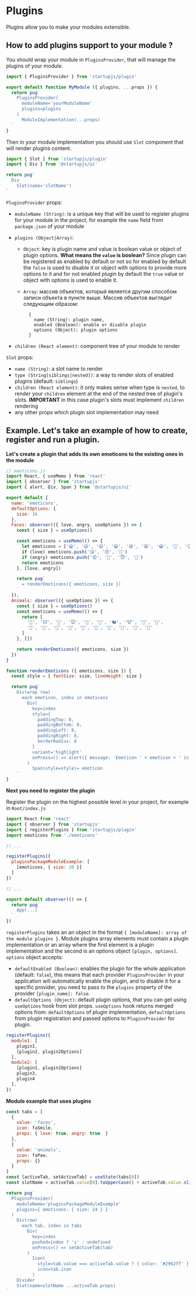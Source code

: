 
# Plugins

Plugins allow you to make your modules extensible.

## How to add plugins support to your module ?

You should wrap your module in `PluginsProvider`, that will manage the plugins of your module.

```js
import { PluginsProvider } from 'startupjs/plugin'

export default function MyModule ({ plugins, ...props }) {
  return pug`
    PluginsProvider(
      moduleName='yourModuleName'
      plugins=plugins
    )
      ModuleImplementation(...props)
  `
}
```

Then in your module implementation you should use `Slot` component that will render plugins content.

```js
import { Slot } from 'startupjs/plugin'
import { Div } from '@startupjs/ui'

return pug`
  Div
    Slot(name='slotName')
`
```

`PluginsProvider` props:

  - `moduleName (String)`: is a unique key that will be used to register plugins for your module in the project, for example the `name` field from `package.json` of your module

  - `plugins (Object|Array)`:

    - `Object`: key is plugin name and value is boolean value or object of plugin options. **What means the `value` is boolean?** Since plugin can be registered as enabled by default or not so for enabled by default the `false` is used to disable it or object with options to provide more options to it and for not enabled plugin by default the `true` value or object with options is used to enable it.
    - `Array`: массив объектов, который является другим способом записи объекта в пункте выше. Массив объектов выглядит следующим образом:

        ```
          {
            name (String): plugin name,
            enabled (Boolean): enable or disable plugin
            options (Object): plugin options
          }
        ```

  - `children (React element)`: component tree of your module to render

`Slot` props:

  - `name (String)`: a slot name to render
  - `type (String[siblings|nested])`: a way to render slots of enabled plugins (default: `siblings`)
  - `children (React element)`: it only makes sense when type is `nested`, to render your `children` element at the end of the nested tree of plugin's slots. **IMPORTANT** in this case plugin's slots must implement `children` rendering
  - any other props which plugin slot implementation may need

## Example. Let's take an example of how to create, register and run a plugin.

**Let's create a plugin that adds its own emoticons to the existing ones in the module**

```js
// emoticons.js
import React, { useMemo } from 'react'
import { observer } from 'startupjs'
import { alert, Div, Span } from '@startupjs/ui'

export default {
  name: 'emoticons',
  defaultOptions: {
    size: 16
  },
  Faces: observer(({ love, angry, useOptions }) => {
    const { size } = useOptions()

    const emoticons = useMemo(() => {
      let emoticons = ['😀', '😃', '😄', '😁', '😅', '😆', '😂', '🤣', '😉', '😊']
      if (love) emoticons.push('😘', '😍', '🥰')
      if (angry) emoticons.push('😡', '🤬', '😈', '👿')
      return emoticons
    }, [love, angry])

    return pug`
      = renderEmoticons({ emoticons, size })
    `
  }),
  Animals: observer(({ useOptions }) => {
    const { size } = useOptions()
    const emoticons = useMemo(() => {
      return [
        '🐰', '🐱', '🦊', '🐭', '🐶', '🐒', '🐿', '🐮', '🐻', '🐼',
        '🦁', '🐺', '🐷', '🦧', '🦥', '🐅', '🦓', '🦘', '🐖', '🐩'
      ]
    }, [])

    return renderEmoticons({ emoticons, size })
  })
}

function renderEmoticons ({ emoticons, size }) {
  const style = { fontSize: size, lineHeight: size }

  return pug`
    Div(wrap row)
      each emoticon, index in emoticons
        Div(
          key=index
          style={
            paddingTop: 8,
            paddingBottom: 8,
            paddingLeft: 8,
            paddingRight: 8,
            borderRadius: 8
          }
          variant='highlight'
          onPress=() => alert({ message: 'Emoticon ' + emoticon + ' is pressed' })
        )
          Span(style=style)= emoticon
    `
}
```

**Next you need to register the plugin**

Register the plugin on the highest possible level in your project, for example in `Root/index.js`

```js
import React from 'react'
import { observer } from 'startupjs'
import { registerPlugins } from 'startupjs/plugin'
import emoticons from './emoticons'

// ...

registerPlugins({
  pluginsPackageModuleExample: [
    [emoticons, { size: 20 }]
  ]
})

// ...

export default observer(() => {
  return pug`
    App(...)
  `
})
```

`registerPlugins` takes an an object in the format `{ [moduleName]: array of the module plugins }`. Module plugins array elements must contain a plugin implementation or an array where the first element is a plugin implementation and the second is an options object `[plugin, options]`. `options` object accepts:

- `defaultEnabled (Boolean)`: enables the plugin for the whole application (default: `false`), this means that each provider `PluginsProvider` in your application will automatically enable the plugin, and to disable it for a specific provider, you need to pass to the `plugins` property of the provider `[plugin_name]: false`.
- `defaultOptions (Object)`: default plugin options, that you can get using `useOptions` hook from slot props. `useOptions` hook returns merged options from: `defaultOptions` of plugin implementation, `defaultOptions` from plugin registration and passed options to `PluginsProvider` for plugin.

```js
registerPlugins({
  module1: [
    plugin1,
    [plugin2, plugin2Options]
  ],
  module2: [
    [plugin1, plugin1Options]
    plugin3,
    plugin4
  ],
})
```

**Module example that uses plugins**

```jsx example noscroll
const tabs = [
  {
    value: 'faces',
    icon: faSmile,
    props: { love: true, angry: true  }
  },
  {
    value: 'animals',
    icon: faPaw,
    props: {}
  }
]
const [activeTab, setActiveTab] = useState(tabs[0])
const slotName = activeTab.value[0].toUpperCase() + activeTab.value.slice(1)

return pug`
  PluginsProvider(
    moduleName='pluginsPackageModuleExample'
    plugins={ emoticons: { size: 24 } }
  )
    Div(row)
      each tab, index in tabs
        Div(
          key=index
          pushed=index ? 's' : undefined
          onPress=() => setActiveTab(tab)
        )
          Icon(
            style=tab.value === activeTab.value ? { color: '#2962ff' } : undefined
            icon=tab.icon
          )
    Divider
    Slot(name=slotName ...activeTab.props)
`
```
